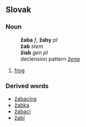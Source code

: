 == Slovak ==
=== Noun ===
:'''žaba''' ''f'', '''žaby''' ''pl''
:'''žab''' ''stem''
:'''žiab''' ''gen pl''
:declension pattern ''[[Slovak declension pattern žena|žena]]''
# [[frog]]
=== Derived words ===
* [[źabacina]]
* [[žabka]]
* [[žabací]]
* [[žabí]]